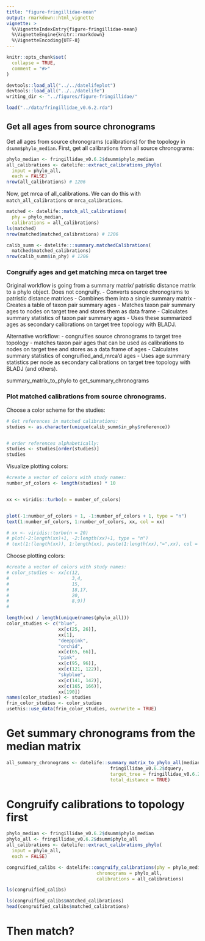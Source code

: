 ```yaml
---
title: "figure-fringillidae-mean"
output: rmarkdown::html_vignette
vignette: >
  %\VignetteIndexEntry{figure-fringillidae-mean}
  %\VignetteEngine{knitr::rmarkdown}
  %\VignetteEncoding{UTF-8}
---
```


```r
knitr::opts_chunk$set(
  collapse = TRUE,
  comment = "#>"
)
```

```r
devtools::load_all("../../datelifeplot")
devtools::load_all("../../datelife")
writing_dir <- "../figures/figure-fringillidae/"
```


```r
load("../data/fringillidae_v0.6.2.rda")
```

## Get all ages from source chronograms

Get all ages from source chronograms (calibrations) for the topology in `dsumm$phylo_median`.
First, get all calibrations from all source chronograms:

```r
phylo_median <- fringillidae_v0.6.2$dsumm$phylo_median
all_calibrations <- datelife::extract_calibrations_phylo(
  input = phylo_all,
  each = FALSE)
nrow(all_calibrations) # 1206
```

Now, get mrca of all_calibrations. 
We can do this with `match_all_calibrations` or `mrca_calibrations`.
```r
matched <- datelife::match_all_calibrations(
  phy = phylo_median, 
  calibrations = all_calibrations)
ls(matched)
nrow(matched$matched_calibrations) # 1206
```

```r
calib_summ <- datelife:::summary.matchedCalibrations(
  matched$matched_calibrations)
nrow(calib_summ$in_phy) # 1206
```


### Congruify ages and get matching mrca on target tree

Original workflow is going from a summary matrix/ patristic distance matrix to a phylo object. Does not congruify.
- Converts source chronograms to patristic distance matrices
- Combines them into a single summary matrix
- Creates a table of taxon pair summary ages
- Matches taxon pair summary ages to nodes on target tree and stores them as data frame
- Calculates summary statistics of taxon pair summary ages
- Uses these summarized ages as secondary calibrations on target tree topology with BLADJ.

Alternative workflow:
- congruifies source chronograms to target tree topology
- matches taxon pair ages that can be used as calibrations to nodes on target tree and stores as a data frame of ages
- Calculates summary statistics of congruified_and_mrca'd ages
- Uses age summary statistics per node as secondary calibrations on target tree topology with BLADJ (and others).

summary_matrix_to_phylo to get_summary_chronograms


### Plot matched calibrations from source chronograms.

Choose a color scheme for the studies:

```r
# Get references in matched calibrations:
studies <- as.character(unique(calib_summ$in_phy$reference))


# order references alphabetically:
studies <- studies[order(studies)]
studies
```

Visualize plotting colors:

```r
#create a vector of colors with study names:
number_of_colors <- length(studies) * 10


xx <- viridis::turbo(n = number_of_colors)


plot(-1:number_of_colors + 1, -1:number_of_colors + 1, type = "n")
text(1:number_of_colors, 1:number_of_colors, xx, col = xx)

# xx <- viridis::turbo(n = 20)
# plot(-2:length(xx)+1, -2:length(xx)+1, type = "n")
# text(1:(length(xx)), 1:length(xx), paste(1:length(xx),"=",xx), col = xx)

```

Choose plotting colors:

```r
#create a vector of colors with study names:
# color_studies <- xx[c(12,
#                       3,4,
#                       15,
#                       18,17,
#                       20,
#                       8,9)]
# 

length(xx) / length(unique(names(phylo_all)))
color_studies <- c("blue", 
                   xx[c(25, 26)],
                   xx[1],
                   "deeppink", 
                   "orchid",
                   xx[c(65, 66)],
                   "pink",
                   xx[c(95, 96)], 
                   xx[c(121, 122)],
                   "skyblue",
                   xx[c(141, 142)], 
                   xx[c(165, 166)], 
                   xx[190])
names(color_studies) <- studies
frin_color_studies <- color_studies
usethis::use_data(frin_color_studies, overwrite = TRUE)
```

# Get summary chronograms from the median matrix

```r
all_summary_chronograms <- datelife::summary_matrix_to_phylo_all(median_matrix,
                                      fringillidae_v0.6.2$dquery,
                                      target_tree = fringillidae_v0.6.2$dsumm$phylo_sdm,
                                      total_distance = TRUE)
```

# Congruify calibrations to topology first

```r
phylo_median <- fringillidae_v0.6.2$dsumm$phylo_median
phylo_all <- fringillidae_v0.6.2$dsumm$phylo_all
all_calibrations <- datelife::extract_calibrations_phylo(
  input = phylo_all,
  each = FALSE)

congruified_calibs <- datelife::congruify_calibrations(phy = phylo_median,
                                 chronograms = phylo_all,
                                 calibrations = all_calibrations)

ls(congruified_calibs)

ls(congruified_calibs$matched_calibrations)
head(congruified_calibs$matched_calibrations)
```

# Then match?




